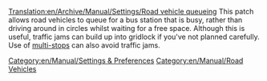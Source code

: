 [[Translation:en/Archive/Manual/Settings/Road vehicle queueing]]
This patch allows road vehicles to queue for a bus station that is busy, rather than driving around in circles whilst waiting for a free space.
Although this is useful, traffic jams can build up into gridlock if you've not planned carefully.
Use of [[en/Manual/Loading Bays|multi-stops]] can also avoid traffic jams.
[[Category:en/Manual/Settings & Preferences]]
[[Category:en/Manual/Road Vehicles]]